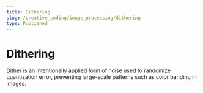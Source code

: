```yaml
---
title: Dithering
slug: /creative_coding/image_processing/dithering
type: Published
---
```



# Dithering

<Suspense>
  <Preview />
</Suspense>

Dither is an intentionally applied form of noise used to randomize quantization error,
preventing large-scale patterns such as color banding in images.
